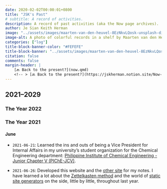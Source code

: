 ```yaml
---
date: 2020-02-02T00:00:01+0800
title: "JSK's Past"
# subtitle: A record of activities.
description: A record of past activities (aka the Now page archives).
author: Je Sian Keith Herman
image: "../assets/images/maarten-van-den-heuvel-8EzNkvLQosk-unsplash-dim.jpg"
image-alt: A photo of colorful records in a shelf by Maarten van den Heuvel on Unsplash
categories: ["log"]
title-block-banner-color: "#FEFEFE"
title-block-banner: "../assets/images/maarten-van-den-heuvel-8EzNkvLQosk-unsplash-dim.jpg"
citation: false
comments: false
margin-header: |
    [🔙 Back to the present?](now.qmd)
    <!-- > [🔙 Back to the present?](https://jskherman.notion.site/Now-ec792577baf44dd3b441171240dabb92) -->
---
```


## 2021–2029

### The Year 2022

### The Year 2021

#### June

- `2021-06-21`: Learned the ins and outs of being a Vice President for Internal Affairs in my university's student organization for the Chemical Engineering department: [Philippine Institute of Chemical Engineering - Junior Chapter V (PIChE-JCV)](https://www.facebook.com/PIChEJCV/).

- `2021-06-26`: Developed this website and the [other site](https://notes.jskherman.com) for my notes. I have learned a lot about the [Zettelkasten method](https://zettelkasten.de/) and the world of [static site generators](https://jamstack.org/generators/) on the side, little by little, throughout last year.